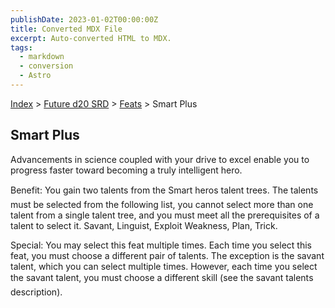 ```yaml
---
publishDate: 2023-01-02T00:00:00Z
title: Converted MDX File
excerpt: Auto-converted HTML to MDX.
tags:
  - markdown
  - conversion
  - Astro
---
```






[Index](-index) > [Future d20 SRD](future-d20-srd-index) > [Feats](future-d20-srd-feats-index) > Smart Plus




## Smart Plus


Advancements in science coupled with your drive to excel enable you to progress faster toward becoming a truly intelligent hero.


Benefit: You gain two talents from the Smart heros talent trees. The talents must be selected from the following list, you cannot select more than one talent from a single talent tree, and you must meet all the prerequisites of a talent to select it. Savant, Linguist, Exploit Weakness, Plan, Trick.


Special: You may select this feat multiple times. Each time you select this feat, you must choose a different pair of talents. The exception is the savant talent, which you can select multiple times. However, each time you select the savant talent, you must choose a different skill (see the savant talents description).



